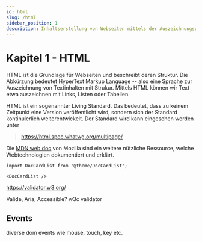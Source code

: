 ```yaml
---
id: html
slug: /html
sidebar_position: 1
description: Inhaltserstellung von Webseiten mittels der Auszeichnungsprache HTML
---
```


# Kapitel 1 - HTML

HTML ist die Grundlage für Webseiten und beschreibt deren Struktur. Die Abkürzung
bedeutet HyperText Markup Language -- also eine Sprache zur Auszeichnung von
Textinhalten mit Strukur. Mittels HTML können wir Text etwa auszeichnen mit
Links, Listen oder Tabellen. 

HTML ist ein sogenannter Living Standard. Das bedeutet, dass zu keinem Zeitpunkt
eine Version veröffentlicht wird, sondern sich der Standard kontinuierlich
weiterentwickelt. Der Standard wird kann eingesehen werden unter

> https://html.spec.whatwg.org/multipage/

Die [MDN web doc](https://developer.mozilla.org/en-US/) von Mozilla sind ein
weitere nützliche Ressource, welche Webtechnologien dokumentiert und erklärt.

```mdx-code-block
import DocCardList from '@theme/DocCardList';

<DocCardList />
```

https://validator.w3.org/


Valide, Aria, Accessible?
w3c validator


## Events

diverse dom events wie mouse, touch, key etc.

